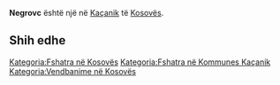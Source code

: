 {{Fshat në 
 | Emri                = Negrovc
 | EmriAlt                = 
 | NAME_SHORT_FORM=      
 | NAME_GENERIC=      
 | NAME_SORT_NAME_RO=      NEGROVC
 | FULL_NAME_RO = Negrovc
 | FULL_NAME_ND_RO=Negrovc
 | SORT_NAME_RG=NEGROVC
 | FULL_NAME_RG=Negrovc
 | FULL_NAME_ND_RG=Negrovc
 | SRP_NAME_SHORT_FORM=      
 | SRP_NAME_GENERIC=      
 | SRP_NAME_SORT_NAME_RO=      
 | SRP_FULL_NAME_RO = 
 | SRP_FULL_NAME_ND_RO=
 | SRP_SORT_NAME_RG=
 | SRP_FULL_NAME_RG=
 | SRP_FULL_NAME_ND_RG=
 | Emri (Rasa dhanore) = 
 | Figura              = 
 | Shteti              = Kosovo
 | Komuna              = Kaçanik
 | Kodi postar         = 
 | Sipërfaqja          = 

 | Popullsia           = 

 | Regj. i popullsisë  = 
 | Dend. e popullsisë  = 
 | Faqja zyrtare       = 
 <!--- Koordinatat ----> 
 | Gjerësia            = 42.579167
 | Gjatësia            = 20.826389
 | Lartësia            = 
}}
'''Negrovc''' është një [[]] në [[Kaçanik]] të [[Kosovës]].

<!-- == Gjeografia == -->
<!-- == Historia == -->
<!-- == Demografia == -->
== Shih edhe ==
{{Komuna Kaçanik}}
{{Kosovo-Administrata-Cung}}

[[Kategoria:Fshatra në Kosovës]]
[[Kategoria:Fshatra në Kommunes Kaçanik]]
[[Kategoria:Vendbanime në Kosovës]]